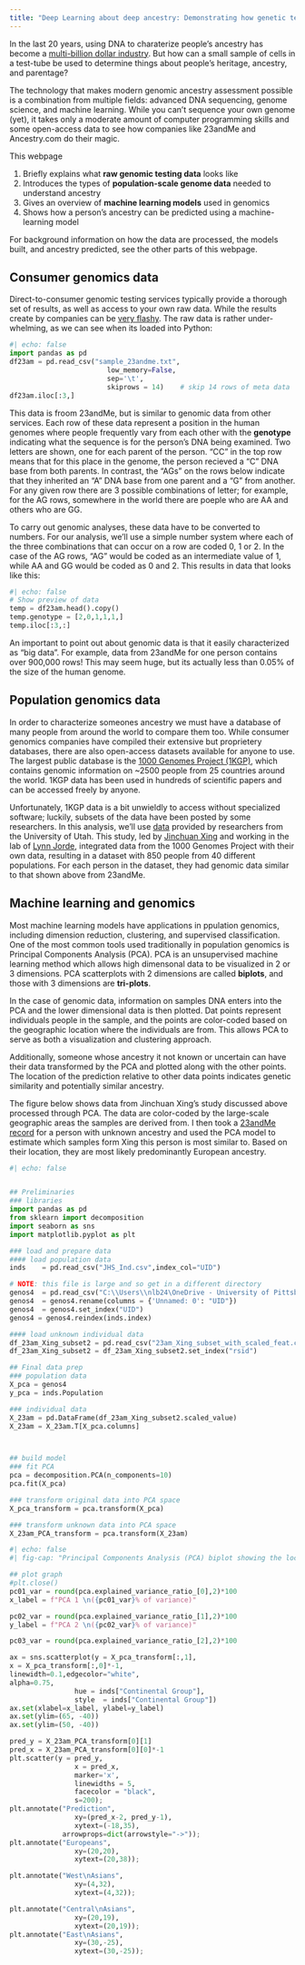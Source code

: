 ```yaml
---
title: "Deep Learning about deep ancestry: Demonstrating how genetic testing services can predict your heritage from your DNA"
---
```


In the last 20 years, using DNA to charaterize people's ancestry has become a [multi-billion dollar industry](https://www.alumni.hbs.edu/stories/Pages/story-impact.aspx?num=9253).  But how can a small sample of cells in a test-tube be used to determine things about people's heritage, ancestry, and parentage? 

The technology that makes modern genomic ancestry assessment possible is a combination from multiple fields: advanced DNA sequencing, genome science, and machine learning.  While you can't sequence your own genome (yet), it takes only a moderate amount of computer programming skills and some open-access data to see how companies like 23andMe and Ancestry.com do their magic. 

This webpage

1. Briefly explains what **raw genomic testing data** looks like
1. Introduces the types of **population-scale genome data** needed to understand ancestry
1. Gives an overview of **machine learning models** used in genomics
1. Shows how a person's ancestry can be predicted using a machine-learning model

For background information on how the data are processed, the models built, and ancestry predicted, see the other parts of this webpage.

## Consumer genomics data

Direct-to-consumer genomic testing services typically provide a thorough set of results, as well as access to your own raw data.  While the results create by companies can be [very flashy](https://customercare.23andme.com/hc/en-us/articles/5328923468183-Understanding-The-Difference-Between-Your-Ancestry-Percentages-Your-Country-Matches-and-Your-Genetic-Groups).  The raw data is rather under-whelming, as we can see when its loaded into Python:

```python
#| echo: false
import pandas as pd
df23am = pd.read_csv("sample_23andme.txt", 
                        low_memory=False, 
                        sep='\t', 
                        skiprows = 14)    # skip 14 rows of meta data
df23am.iloc[:3,]
```

This data is froom 23andMe, but is similar to genomic data from other services.  Each row of these data represent a position in the human genomes where people frequently vary from each other with  the **genotype** indicating what the sequence is for the person's DNA being examined.  Two letters are shown, one for each parent of the person.  "CC" in the top row means that for this place in the genome, the person recieved a "C" DNA base from both parents.  In contrast, the "AGs" on the rows below indicate that they inherited an "A" DNA base from one parent and a "G" from another.  For any given row there are 3 possible combinations of letter; for example, for the AG rows, somewhere in the world there are poeple who are AA and others who are GG.

To carry out genomic analyses, these data have to be converted to numbers.  For our analysis, we'll use a simple number system where each of the three combinations that can occur on a row are coded 0, 1 or 2.  In the case of the AG rows, "AG" would be coded as an intermediate value of 1, while AA and GG would be coded as 0 and 2.  This results in data that looks like this:


```python
#| echo: false
# Show preview of data
temp = df23am.head().copy()
temp.genotype = [2,0,1,1,1,]
temp.iloc[:3,:]
```

An important to point out about genomic data is that it easily characterized as "big data".  For example, data from 23andMe for one person contains over 900,000 rows!  This may seem huge, but its actually less than 0.05% of the size of the human genome.

## Population genomics data

In order to characterize someones ancestry we must have a database of many people from around the world to compare them too.  While consumer genomics companies have compiled their extensive but proprietery databases, there are also open-access datasets available for anyone to use.  The largest public database is the [1000 Genomes Project (1KGP)](https://en.wikipedia.org/wiki/1000_Genomes_Project), which contains genomic information on ~2500 people from 25 countries around the world.  1KGP data has been used in hundreds of scientific papers and can be accessed freely by anyone.  

Unfortunately, 1KGP data is a bit unwieldly to access without specialized software; luckily, subsets of the data have been posted by some researchers.  In this analysis, we'll use [data](https://jorde.genetics.utah.edu/published-data/) provided by researchers from the University of Utah.  This study, led by [Jinchuan Xing](https://xinglab.genetics.rutgers.edu/people/jinchuan-xing/) and working in the lab of [Lynn Jorde](https://jorde.genetics.utah.edu/), integrated data from the 1000 Genomes Project with their own data, resulting in a dataset with 850 people from 40 different populations.  For each person in the dataset, they had genomic data similar to that shown above from 23andMe.

## Machine learning and genomics

Most machine learning models have applications in ppulation genomics, including dimension reduction, clustering, and supervised classification. One of the most common tools used traditionally in population genomics is Principal Components Analysis (PCA).  PCA is an unsupervised machine learning method which allows high dimensonal data to be visualized in 2 or 3 dimensions.  PCA scatterplots with 2 dimensions are called **biplots**, and those with 3 dimensions are **tri-plots**.

In the case of genomic data, information on samples DNA enters into the PCA and the lower dimensional data is then plotted.  Dat points represent individuals people in the sample, and the points are color-coded based on the geographic location where the individuals are from.  This allows PCA to serve as both a visualization and clustering approach.

Additionally, someone whose ancestry it not known or uncertain can have their data transformed by the PCA and plotted along with the other points.  The location of the prediction relative to other data points indicates genetic similarity and potentially similar ancestry.

The figure below shows data from Jinchuan Xing's study discussed above processed through PCA.  The data are color-coded by the large-scale geographic areas the samples are derived from.  I then took a [23andMe record](https://github.com/mvolz/osgen/tree/master/sample%20genomes) for a person with unknown ancestry and used the PCA model to estimate which samples form Xing this person is most similar to.  Based on their location, they are most likely predominantly European ancestry.

```python
#| echo: false


## Preliminaries
### libraries
import pandas as pd
from sklearn import decomposition
import seaborn as sns
import matplotlib.pyplot as plt

### load and prepare data
#### load population data
inds    = pd.read_csv("JHS_Ind.csv",index_col="UID")  

# NOTE: this file is large and so get in a different directory
genos4  = pd.read_csv("C:\\Users\\nlb24\OneDrive - University of Pittsburgh\\Desktop\\portfolio\\_23am_Xing_012_coded_noNA_scaled.csv")
genos4  = genos4.rename(columns = {'Unnamed: 0': "UID"})
genos4  = genos4.set_index("UID")
genos4 = genos4.reindex(inds.index)

#### load unknown individual data
df_23am_Xing_subset2 = pd.read_csv("23am_Xing_subset_with_scaled_feat.csv")
df_23am_Xing_subset2 = df_23am_Xing_subset2.set_index("rsid")

## Final data prep
### population data
X_pca = genos4
y_pca = inds.Population

### individual data
X_23am = pd.DataFrame(df_23am_Xing_subset2.scaled_value)
X_23am = X_23am.T[X_pca.columns]



## build model
### fit PCA
pca = decomposition.PCA(n_components=10)
pca.fit(X_pca)

### transform original data into PCA space
X_pca_transform = pca.transform(X_pca)

### transform unknown data into PCA space
X_23am_PCA_transform = pca.transform(X_23am)

```



```python
#| echo: false
#| fig-cap: "Principal Components Analysis (PCA) biplot showing the location (X) of a sample with uncertain ancestry.  Based on its location, it can be inferred that this person is likely to be of predominantly European ancestry."

## plot graph
#plt.close()
pc01_var = round(pca.explained_variance_ratio_[0],2)*100
x_label = f"PCA 1 \n({pc01_var}% of variance)"

pc02_var = round(pca.explained_variance_ratio_[1],2)*100
y_label = f"PCA 2 \n({pc02_var}% of variance)"

pc03_var = round(pca.explained_variance_ratio_[2],2)*100

ax = sns.scatterplot(y = X_pca_transform[:,1], 
x = X_pca_transform[:,0]*-1,
linewidth=0.1,edgecolor="white",
alpha=0.75,
                hue = inds["Continental Group"],
                style  = inds["Continental Group"])
ax.set(xlabel=x_label, ylabel=y_label)
ax.set(ylim=(65, -40))
ax.set(ylim=(50, -40))

pred_y = X_23am_PCA_transform[0][1]
pred_x = X_23am_PCA_transform[0][0]*-1
plt.scatter(y = pred_y,
                x = pred_x, 
                marker='x', 
                linewidths = 5,
                facecolor = "black",
                s=200);
plt.annotate("Prediction", 
                xy=(pred_x-2, pred_y-1), 
                xytext=(-18,35),
             arrowprops=dict(arrowstyle="->"));
plt.annotate("Europeans", 
                xy=(20,20), 
                xytext=(20,38));

plt.annotate("West\nAsians", 
                xy=(4,32), 
                xytext=(4,32));

plt.annotate("Central\nAsians", 
                xy=(20,19), 
                xytext=(20,19));
plt.annotate("East\nAsians", 
                xy=(30,-25), 
                xytext=(30,-25));



```


